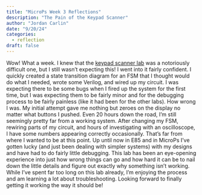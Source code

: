 ```yaml
---
title: "MicroPs Week 3 Reflections"
description: "The Pain of the Keypad Scanner"
author: "Jordan Carlin"
date: "9/20/24"
categories:
  - reflection
draft: false
---
```


Wow! What a week. I knew that the [keypad scanner lab](../labs/lab3/lab3.qmd) was a notoriously difficult one, but I still wasn't expecting this! I went into it fairly confident. I quickly created a state transition diagram for an FSM that I thought would do what I needed, wrote some Verilog, and wired up my circuit. I was expecting there to be some bugs when I fired up the system for the first time, but I was expecting them to be fairly minor and for the debugging process to be fairly painless (like it had been for the other labs). How wrong I was. My initial attempt gave me nothing but zeroes on the display no matter what buttons I pushed. Even 20 hours down the road, I'm still seemingly pretty far from a working system. After changing my FSM, rewiring parts of my circuit, and hours of investigating with an oscilloscope, I have some numbers appearing correctly occasionally. That's far from where I wanted to be at this point. Up until now in E85 and in MicroPs I've gotten lucky (and just been dealing with simpler systems) with my designs and have had to do fairly little debugging. This lab has been an eye-opening experience into just how wrong things can go and how hard it can be to nail down the little details and figure out exactly why something isn't working. While I've spent far too long on this lab already, I'm enjoying the process and am learning a lot about troubleshooting. Looking forward to finally getting it working the way it should be!
